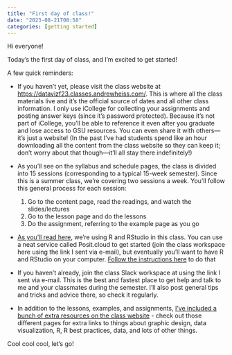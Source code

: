 ```yaml
---
title: "First day of class!"
date: "2023-08-21T08:58"
categories: [getting started]
---
```


Hi everyone!

Today's the first day of class, and I'm excited to get started!

A few quick reminders:

- If you haven't yet, please visit the class website at <https://datavizf23.classes.andrewheiss.com/>. This is where all the class materials live and it's the official source of dates and all other class information. I only use iCollege for collecting your assignments and posting answer keys (since it's password protected). Because it's not part of iCollege, you'll be able to reference it even after you graduate and lose access to GSU resources. You can even share it with others—it's just a website! (In the past I've had students spend like an hour downloading all the content from the class website so they can keep it; don't worry about that though—it'll all stay there indefinitely!)

- As you'll see on the syllabus and schedule pages, the class is divided into 15 sessions (corresponding to a typical 15-week semester). Since this is a summer class, we're covering two sessions a week. You'll follow this general process for each session:

	1. Go to the content page, read the readings, and watch the slides/lectures
	2. Go to the lesson page and do the lessons
	3. Do the assignment, referring to the example page as you go

- [As you'll read here](/syllabus.qmd#r-and-rstudio), we're using R and RStudio in this class. You can use a neat service called Posit.cloud to get started (join the class workspace here using the link I sent via e-mail), but eventually you'll want to have R and RStudio on your computer. [Follow the instructions here](/resource/install.qmd) to do that

- If you haven't already, join the class Slack workspace at using the link I sent via e-mail. This is the best and fastest place to get help and talk to me and your classmates during the semester. I’ll also post general tips and tricks and advice there, so check it regularly.

- In addition to the lessons, examples, and assignments, [I've included a bunch of extra resources on the class website](/resource/index.qmd) - check out those different pages for extra links to things about graphic design, data visualization, R, R best practices, data, and lots of other things.

Cool cool cool, let's go!
